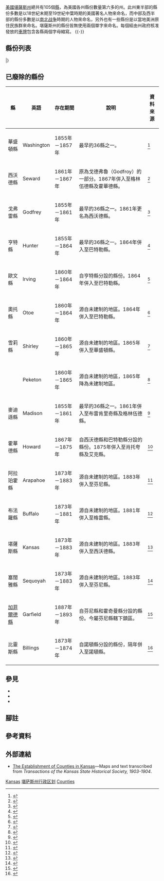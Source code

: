{{noteTA
|G1=USState
}}
{{Infobox subdivision type
| name = 堪薩斯州縣份
| alt_name =  
| map = {{Kansas County Labelled Map}}
| category = 
| territory = [[堪薩斯州|堪薩斯州]]
| start_date =
| current_number = 105
| number_date =
| population_range = 1,298（[[格里利縣_(堪薩斯州)|格里利縣]]）－559,913（[[約翰遜縣_(堪薩斯州)|約翰遜縣]]）
| area_range =  {{Convert|151|sqmi}}（[[懷恩多特縣_(堪薩斯州)|懷恩多特縣]]）－{{Convert|1428|sqmi}}（[[巴特勒縣_(堪薩斯州)|巴特勒縣]]）
| government = [[地方政府|地方政府]]
| subdivision = 城市、城鎮、鎮區、非建制地區、印第安保留地、[[普查规定居民点|普查规定居民点]]
}}

[[美國|美國]][[堪薩斯州|堪薩斯州]]總共有105個[[县_(美国)|縣]]，為美國各州縣份數量第六多的州。此州東半部的縣份多數是以18世紀末期至19世紀中葉時期的美國著名人物來命名，而中部及西半部的縣份多數是以[[南北战争|南北战争]]時期的人物來命名，另外也有一些縣份是以當地美洲原住民族群來命名。堪薩斯州的縣份皆無使用兩個單字來命名。每個經由州政府核准發放的[[車輛號牌|車牌]]包含各縣兩個字母縮寫。
{{-}}
==縣份列表==
{{Countytabletop
| region_width      = 85px
| fips_ref          = <ref name="FIPS">{{cite web |url=http://www.epa.gov/enviro/html/codes/ks.html |title=EPA County FIPS Code Listing |work=EPA.gov |accessdate=2008-04-30 |deadurl=yes |archiveurl=https://web.archive.org/web/20110514003708/http://www.epa.gov/enviro/html/codes/ks.html |archivedate=2011-05-14 }}</ref>
| region_seat_width = 100px
| region_seat_title = 縣城
| region_seat_ref   = <ref name="NACO">{{cite web|url=http://www.naco.org/Template.cfm?Section=Find_a_County&Template=/cffiles/counties/state.cfm&state.cfm&statecode=KS|title=NACo - Find a county|author=National Association of Counties|accessdate=2008-04-30|deadurl=yes|archiveurl=https://web.archive.org/web/20071025113420/http://www.naco.org/Template.cfm?Section=Find_a_County&Template=%2Fcffiles%2Fcounties%2Fstate.cfm&state.cfm&statecode=KS|archivedate=2007-10-25}}</ref>
| data2_width       = 
| data2_title       = 建立
| data2_ref         = <ref name="NACO"/>
| data3_width       = 150px
| data3_title       = 起源
| data3_ref         =
| data4_width       =235px
| data4_unsortable  = yes
| data4_title       = 辭源
| data4_ref         = <ref name="KSHS">{{cite web |url=http://www.kshs.org/genealogists/places/counties.htm |title=Kansas Counties |last1=Kansas State Historical Society |date=2009-12-17 |work=Kansas County Factsheets |publisher=Kansas State Historical Society |accessdate=21 March 2010 |postscript=. Individual county pages are sources used. |archive-date=2010-06-13 |archive-url=https://web.archive.org/web/20100613075634/http://kshs.org/genealogists/places/counties.htm |dead-url=no }}</ref>
| data5_width       =
| data5_title       = 縣份代碼
| data5_ref         =
| population_ref    = <ref>{{Cite web |url=http://www.census.gov/popest/data/counties/totals/2012/CO-EST2012-alldata.html |title=U.S. County 2012 Estimated Census; census.gov |access-date=2016-05-06 |archive-url=https://web.archive.org/web/20160205210150/http://www.census.gov/popest/data/counties/totals/2012/CO-EST2012-alldata.html |archive-date=2016-02-05 |dead-url=yes }}</ref>
| area_ref          = <ref name="NACO"/>
}}
{{Countyrow |N=20| Num=001 |Name= 艾倫縣 |Seat= 愛奧拉 |Data2= 1855 |Data3=最早的36縣之一 |Data4=以來自[[俄亥俄州|俄亥俄州]]、支持西進運動的[[美国参议院|美國參議員]]{{le|威廉·艾倫|William Allen (governor)}}命名 |Data5= AL |Population= 13319 |Area= 503 |Size=150px|Map=Map of Kansas highlighting Allen County.svg }}
{{Countyrow |N=20| Num=003 |Name= 安德森縣 |Seat= 加尼特 |Data2= 1855 |Data3=最早的36縣之一 |Data4=以堪薩斯領地立法者、「[[堪萨斯内战|堪萨斯内战]]」時期的{{le|邊境流氓|Border Ruffian}}約瑟夫·C·安德森（Joseph C. Anderson）命名 |Data5= AN |Population= 7917 |Area= 583 |Size=150px |Map=Map of Kansas highlighting Anderson County.svg}}
{{Countyrow |N=20| Num=005 |Name= 艾奇遜縣 |Seat= 艾奇遜 |Data2= 1855 |Data3=最早的36縣之一 |Data4=以來自[[密蘇里州|密蘇里州]]的美國參議員、「堪萨斯内战」時期的邊境流氓[[戴维·赖斯·艾奇逊|戴维·赖斯·艾奇逊]]命名 |Data5= AT |Population= 16813 |Area= 432 |Size=150px |Map=Map of Kansas highlighting Atchison County.svg}}
{{Countyrow |N=20| Num=007 |Name= 巴伯縣 |Seat= 梅迪辛洛奇 |Data2= 1867 |Data3=源自未建制的地區 |Data4=以在{{le|瓦卡魯薩戰爭|Wakarusa War}}中被殺害的{{le|自由州居民 (堪薩斯州)|Free-Stater (Kansas)|自由州傑出居民}}托馬斯·W·巴伯（Thomas W. Barber）命名 |Data5= BA |Population= 4861 |Area= 1134 |Size=150px |Map=Map of Kansas highlighting Barber County.svg}}
{{Countyrow |N=20| Num=009 |Name= 巴頓縣 |Seat= 大本德 |Data2= 1867 |Data3=源自未建制的地區 |Data4=以[[美國紅十字會|美國紅十字會]]創辦人{{le|克拉拉·巴頓|Clara Barton}}命名 |Data5= BT |Population= 27557 |Area= 894 |Size=150px |Map=Map of Kansas highlighting Barton County.svg}}
{{Countyrow |N=20| Num=011 |Name= 波旁縣 |Seat= 斯科特堡 |Data2= 1855 |Data3=最早的36縣之一 |Data4=肯塔基州[[波旁縣_(肯塔基州)|波旁縣]] |Data5= BB |Population= 14897 |Area= 637 |Size=150px |Map=Map of Kansas highlighting Bourbon County.svg}}
{{Countyrow |N=20| Num=013 |Name= 布朗縣 |Seat= 海厄瓦薩 |Data2= 1855 |Data3=最早的36縣之一（前稱布朗縣{{efn|英語前稱Browne，而Brown和Browne皆譯「布朗」。}}） |Data4=以來自[[密西西比州|密西西比州]]、提倡建立堪薩斯州的美國參議員{{le|阿爾伯特·布朗·加勒廷|Albert Gallatin Brown}}命名 |Data5= BR |Population= 9881 |Area= 571 |Size=150px |Map=Map of Kansas highlighting Brown County.svg}}
{{Countyrow |N=20| Num=015 |Name= 巴特勒縣 |Seat= 埃爾多拉多 |Data2= 1855 |Data3=最早的36縣之一 |Data4=以來自[[南卡羅來納州|南卡羅來納州]]、提倡建立堪薩斯州的美國參議員{{le|安德魯·皮肯斯·巴特勒|Andrew Pickens Butler}}命名 |Data5= BU |Population= 65827 |Area= 1428 |Size=150px |Map=Map of Kansas highlighting Butler County.svg}}
{{Countyrow |N=20| Num=017 |Name= 蔡斯縣 |Seat= 卡頓伍德福爾斯 |Data2= 1859 |Data3=自巴特勒縣、懷斯縣分設 |Data4=以來自俄亥俄州、提倡建立堪薩斯州的美國參議員[[薩蒙·波特蘭·蔡斯|薩蒙·波特蘭·蔡斯]]命名 |Data5= CS |Population= 2757 |Area= 776 |Size=150px |Map=Map of Kansas highlighting Chase County.svg}}
{{Countyrow |N=20| Num=019 |Name= 學托擴縣 |Seat= 色當 |Data2= 1875 |Data3=自霍華德縣分設 |Data4=紐約州[[學托擴縣_(紐約州)|學托擴縣]] |Data5= CQ |Population= 3571 |Area= 642 |Size=150px |Map=Map of Kansas highlighting Chautauqua County.svg}}
{{Countyrow |N=20| Num=021 |Name= 切羅基縣 |Seat= 哥倫布 |Data2= 1855 |Data3=最早的36縣之一（前稱麥吉縣） |Data4=[[切羅基人|切羅基族]]，該族群的領地位在此縣附近 |Data5= CK |Population= 21226 |Area= 587 |Size=150px |Map=Map of Kansas highlighting Cherokee County.svg}}
{{Countyrow |N=20| Num=023 |Name= 夏延縣 |Seat= 聖弗朗西斯 |Data2= 1873 |Data3=源自未建制的地區 |Data4=以居住於此地區的原住民族[[夏安族|夏延族]]命名 |Data5= CN |Population= 2678 |Area= 1020 |Size=150px |Map=Map of Kansas highlighting Cheyenne County.svg}}
{{Countyrow |N=20| Num=025 |Name= 克拉克縣 |Seat= 亞士蘭 |Data2= 1885 |Data3=自福德縣分設 |Data4=以在[[南北戰爭|南北戰爭]]時期的{{le|堪薩斯州第六志願騎兵團|6th Regiment Kansas Volunteer Cavalry}}團長查爾斯·F·克拉克（Charles F. Clarke）命名<ref name="Kansas Place-Names 1972, p. 400">Kansas Place-Names,John Rydjord, University of Oklahoma Press, 1972, p. 400 ISBN 0-8061-0994-7</ref> |Data5= CA |Population= 2181 |Area= 975 |Size=150px |Map=Map of Kansas highlighting Clark County.svg}}
{{Countyrow |N=20| Num=027 |Name= 克莱县 |Seat= 克萊森特 |Data2= 1857 |Data3=源自未建制的地區 |Data4=以來自[[肯塔基州|肯塔基州]]且具有影響力的美國參議員[[亨利·克萊|亨利·克萊]]命名 |Data5= CY |Population= 8531 |Area= 644 |Size=150px |Map=Map of Kansas highlighting Clay County.svg}}
{{Countyrow |N=20| Num=029 |Name= 克勞德縣 |Seat= 康科迪亞 |Data2= 1866 |Data3=自華盛頓縣（前稱雪莉縣）分設 |Data4=以美國內戰時期的軍官{{le|威廉·F·克勞德|William F. Cloud}}命名 |Data5= CD |Population= 9397 |Area= 716 |Size=150px |Map=Map of Kansas highlighting Cloud County.svg}}
{{Countyrow |N=20| Num=031 |Name= 科菲縣 |Seat= 伯靈頓 |Data2= 1855 |Data3=最早的36縣之一 |Data4=以堪薩斯內戰時期的立法者及自由州居民A·M·科菲（A.M. Coffey）命名 |Data5= CF |Population= 8502 |Area= 630 |Size=150px |Map=Map of Kansas highlighting Coffey County.svg}}
{{Countyrow |N=20| Num=033 |Name= 科曼奇縣 |Seat= 科爾德沃特 |Data2= 1867 |Data3=源自未建制的地區 |Data4=以居住於此地區的原住民族[[科曼奇族|科曼奇族]]命名 |Data5= CM |Population= 1913 |Area= 788 |Size=150px |Map=Map of Kansas highlighting Comanche County.svg}}
{{Countyrow |N=20| Num=035 |Name= 考利縣 |Seat= 溫菲爾德 |Data2= 1867 |Data3=自巴特勒縣分設 |Data4=以聯邦中將、內戰時期傑出英雄馬修·R·考利（Matthew R. Cowley）命名 |Data5= CL |Population= 36288 |Area= 1126 |Size=150px |Map=Map of Kansas highlighting Cowley County.svg}}
{{Countyrow |N=20| Num=037 |Name= 克勞福德縣 |Seat= 吉拉德 |Data2= 1867 |Data3=自波旁縣、切羅基縣分設 |Data4=以堪薩斯州第三任州長{{le|塞繆爾·J·克勞福德|Samuel J. Crawford}}命名 |Data5= CR |Population= 39361 |Area= 593 |Size=150px |Map=Map of Kansas highlighting Crawford County.svg}}
{{Countyrow |N=20| Num=039 |Name= 第開特縣 |Seat= 奧伯林 |Data2= 1873 |Data3=源自未建制的地區 |Data4=以海軍準將、[[1812年戰爭|1812年戰爭]]英雄{{le|史提芬·第開特|Stephen Decatur}}命名 |Data5= DC |Population= 2871 |Area= 894 |Size=150px |Map=Map of Kansas highlighting Decatur County.svg}}
{{Countyrow |N=20| Num=041 |Name= 迪金森县 |Seat= 阿比林 |Data2= 1857 |Data3=源自未建制的地區 |Data4=以來自[[紐約州|紐約州]]、提倡建立堪薩斯州的美國參議員{{le|丹尼爾·史蒂文斯·迪金森|Daniel Stevens Dickinson}}命名 |Data5= DK |Population= 19762 |Area= 848 |Size=150px |Map=Map of Kansas highlighting Dickinson County.svg}}
{{Countyrow |N=20| Num=043 |Name= 多尼芬縣 |Seat= 特洛伊 |Data2= 1855 |Data3=最早的36縣之一 |Data4=以[[美墨戰爭|美墨戰爭]]英雄、在「堪薩斯內戰」中支持奴隸制者{{le|亞歷山大·威廉·多尼芬|Alexander William Doniphan}}命名 |Data5= DP |Population= 7864 |Area= 392 |Size=150px |Map=Map of Kansas highlighting Doniphan County.svg}}
{{Countyrow |N=20| Num=045 |Name= 道格拉斯縣 |Seat= 勞倫斯 |Data2= 1855 |Data3=最早的36縣之一 |Data4=以來自[[伊利諾州|伊利諾州]]、於堪薩斯州奴隸制爭辯中提倡人民主權的美國參議員[[史蒂芬·A·道格拉斯|史蒂芬·A·道格拉斯]]命名 |Data5= DG |Population= 112864 |Area= 457 |Size=150px |Map=Map of Kansas highlighting Douglas County.svg}}
{{Countyrow |N=20| Num=047 |Name= 愛德華茲縣 |Seat= 金斯利 |Data2= 1874 |Data3=自凱厄瓦縣分設 |Data4=以設立此縣的[[堪萨斯州参议院|堪萨斯州参议員]]約翰·H·愛德華茲（John H. Edwards）命名 |Data5= ED |Population= 2979 |Area= 622 |Size=150px |Map=Map of Kansas highlighting Edwards County.svg}}
{{Countyrow |N=20| Num=049 |Name= 艾克縣 |Seat= 霍華德 |Data2= 1875 |Data3=自霍華德縣分設 |Data4={{le|埃爾克河 (堪薩斯州)|Elk River (Kansas)|艾克河}}，艾克溪的源頭位在此縣 |Data5= EK |Population= 2720 |Area= 648 |Size=150px |Map=Map of Kansas highlighting Elk County.svg}}
{{Countyrow |N=20| Num=051 |Name= 埃利斯縣 |Seat= 海斯 |Data2= 1867 |Data3=源自未建制的地區 |Data4=以聯邦中尉、內戰時期傑出英雄喬治·埃利斯（George Ellis）命名 |Data5= EL |Population= 29053 |Area= 900 |Size=150px |Map=Map of Kansas highlighting Ellis County.svg}}
{{Countyrow |N=20| Num=053 |Name= 埃爾斯沃思縣 |Seat= 埃爾斯沃思 |Data2= 1867 |Data3=源自未建制的地區 |Data4={{le|埃爾斯沃思堡|Fort Ellsworth}}，內戰時期的前哨站，位在此地區內 |Data5= EW |Population= 6494 |Area= 716 |Size=150px |Map=Map of Kansas highlighting Ellsworth County.svg}}
{{Countyrow |N=20| Num=055 |Name= 芬尼縣 |Seat= 加登城 |Data2= 1883 |Data3=自阿拉珀霍縣、格蘭特縣、卡尼縣、塞闊雅縣分設 |Data4=以堪薩斯州第10任副州長大衛·W·芬尼（David W. Finney）命名 |Data5= FI |Population= 37200 |Area= 1300 |Size=150px |Map=Map of Kansas highlighting Finney County.svg}}
{{Countyrow |N=20| Num=057 |Name= 福特縣 |Seat= 道奇城 |Data2= 1867 |Data3=源自未建制的地區 |Data4=以美國內戰時期的軍官{{le|詹姆斯·H·福特|James H. Ford}}命名 |Data5= FO |Population= 34752 |Area= 1099 |Size=150px |Map=Map of Kansas highlighting Ford County.svg}}
{{Countyrow |N=20| Num=059 |Name= 富蘭克林縣 |Seat= 渥太華 |Data2= 1855 |Data3=最早的36縣之一 |Data4=以演說家、作家、學者以及美國建國之父[[本傑明·富蘭克林|本傑明·富蘭克林]]命名 |Data5= FR |Population= 25906 |Area= 574 |Size=150px |Map=Map of Kansas highlighting Franklin County.svg}}
{{Countyrow |N=20| Num=061 |Name= 吉里縣 |Seat= 章克申城 |Data2= 1855 |Data3=最早的36縣之一（前稱戴維斯縣） |Data4=以在內戰時期主要攻打堪薩斯州和密蘇里州，後來成為堪薩斯州領地州長的聯邦軍官{{le|約翰·懷特·吉里|John White Geary}}命名 |Data5= GE |Population= 38013 |Area= 384 |Size=150px |Map=Map of Kansas highlighting Geary County.svg}}
{{Countyrow |N=20| Num=063 |Name= 戈夫縣 |Seat= 戈夫城 |Data2= 1868 |Data3=源自未建制的地區 |Data4=以內戰時期的{{le|堪薩斯州第十一志願騎兵團|11th Regiment Kansas Volunteer Cavalry}}團長格林威爾·L·戈夫（Grenville L. Gove）命名<ref>Kansas Place-Names,John Rydjord, University of Oklahoma Press, 1972, p. 403 ISBN 0-8061-0994-7</ref> |Data5= GO |Population= 2729 |Area= 1072 |Size=150px |Map=Map of Kansas highlighting Gove County.svg}}
{{Countyrow |N=20| Num=065 |Name= 葛蘭姆縣 |Seat= 希爾城 |Data2= 1867 |Data3=源自未建制的地區 |Data4=以聯邦上尉、南北戰爭英雄約翰·L·葛蘭姆（John L. Graham）命名 |Data5= GH |Population= 2578 |Area= 898 |Size=150px |Map=Map of Kansas highlighting Graham County.svg}}
{{Countyrow |N=20| Num=067 |Name= 格蘭特縣 |Seat= 尤利西斯 |Data2= 1888 |Data3=自芬尼縣、漢密爾頓縣分設 |Data4=以內戰時期的聯邦部隊總司令、[[美国总统|美國第18任總統]][[尤利西斯·辛普森·格兰特|尤利西斯·辛普森·格兰特]]命名 |Data5= GT |Population= 7923 |Area= 575 |Size=150px |Map=Map of Kansas highlighting Grant County.svg}}
{{Countyrow |N=20| Num=069 |Name= 格雷縣 |Seat= 錫馬龍 |Data2= 1887 |Data3=自芬尼縣、福特縣分設 |Data4=以堪薩斯州農業部長{{le|阿爾弗雷德·格雷|Alfred Gray (Kansas politician)}}命名 |Data5= GY |Population= 6030 |Area= 869 |Size=150px |Map=Map of Kansas highlighting Gray County.svg}}
{{Countyrow |N=20| Num=071 |Name= 格里利縣 |Seat= 特里比恩 |Data2= 1873 |Data3=源自未建制的地區 |Data4=以《[[紐約論壇報|紐約論壇報]]》創辦人以及支持廢奴者[[霍勒斯·格里利|霍勒斯·格里利]]命名 |Data5= GL |Population= 1298 |Area= 778 |Size=150px |Map=Map of Kansas highlighting Greeley County.svg}}
{{Countyrow |N=20| Num=073 |Name= 格林伍德縣 |Seat= 尤里卡 |Data2= 1855 |Data3=最早的36縣之一 |Data4=以來自[[阿肯色州|阿肯色州]]、提倡建立堪薩斯州的美國參議員{{le|阿爾弗雷德·B·格林伍德|Alfred B. Greenwood}}命名 |Data5= GW |Population= 6454 |Area= 1140 |Size=150px |Map=Map of Kansas highlighting Greenwood County.svg}}
{{Countyrow |N=20| Num=075 |Name= 漢密爾頓縣 |Seat= 錫拉丘茲 |Data2= 1873 |Data3=源自未建制的地區 |Data4=以[[美国财政部长|美國第1任財政部長]]以及建國之父[[亚历山大·汉密尔顿|亚历山大·汉密尔顿]]命名 |Data5= HM |Population= 2639 |Area= 996 |Size=150px |Map=Map of Kansas highlighting Hamilton County.svg}}
{{Countyrow |N=20| Num=077 |Name= 哈珀縣 |Seat= 安東尼 |Data2= 1867 |Data3=源自未建制的地區 |Data4=以聯邦軍士、南北戰爭英雄馬里昂·哈珀（Marion Harper）命名 |Data5= HP |Population= 5911 |Area= 802 |Size=150px |Map=Map of Kansas highlighting Harper County.svg}}
{{Countyrow |N=20| Num=079 |Name= 哈維縣 |Seat= 牛頓 |Data2= 1872 |Data3=自麥克弗森縣、塞奇威克縣、里諾縣 |Data4=以堪薩斯州第5任州長{{le|詹姆斯·M·哈維|James M. Harvey (politician)}}命名 |Data5= HV |Population= 34852 |Area= 539 |Size=150px |Map=Map of Kansas highlighting Harvey County.svg}}
{{Countyrow |N=20| Num=081 |Name= 哈斯克爾縣 |Seat= 薩布萊特 |Data2= 1887 |Data3=自芬尼縣、福特縣分設 |Data4=以來自堪薩斯州的美國眾議員{{le|達德利·蔡斯·哈斯克爾|Dudley Chase Haskell}}命名 |Data5= HS |Population= 4256 |Area= 577 |Size=150px |Map=Map of Kansas highlighting Haskell County.svg}}
{{Countyrow |N=20| Num=083 |Name= 霍治曼縣 |Seat= 傑特莫爾 |Data2= 1867 |Data3=源自未建制的地區（前稱哈格曼） |Data4=以聯邦上尉、南北戰爭英雄阿莫斯·霍治曼（Amos Hodgman）命名 |Data5= HG |Population= 1963 |Area= 860 |Size=150px |Map=Map of Kansas highlighting Hodgeman County.svg}}
{{Countyrow |N=20| Num=085 |Name= 杰克逊县 |Seat= 霍爾頓 |Data2= 1855 |Data3=最早的36縣之一（前稱科曼奇縣） |Data4=以美國第7任總統[[安德鲁·杰克逊|安德鲁·杰克逊]]命名 |Data5= JA |Population= 13449 |Area= 657 |Size=150px |Map=Map of Kansas highlighting Jackson County.svg}}
{{Countyrow |N=20| Num=087 |Name= 傑佛遜縣 |Seat= 奧斯卡盧薩 |Data2= 1855 |Data3=最早的36縣之一 |Data4=以美國第3任總統以及建國之父[[托马斯·杰斐逊|托马斯·杰斐逊]]命名 |Data5= JF |Population= 18945 |Area= 536 |Size=150px |Map=Map of Kansas highlighting Jefferson County.svg}}
{{Countyrow |N=20| Num=089 |Name= 朱厄爾縣 |Seat= 曼凱托 |Data2= 1867 |Data3=源自未建制的地區 |Data4=以聯邦上校、南北戰爭英雄路易斯·R·朱厄爾（Lewis R. Jewell）命名 |Data5= JW |Population= 3046 |Area= 909 |Size=150px |Map=Map of Kansas highlighting Allen County.svg}}
{{Countyrow |N=20| Num=091 |Name= 約翰遜縣 |Seat= 奧拉西 |Data2= 1855 |Data3=最早的36縣之一 |Data4=以堪薩斯州首批定居者之一的衛理公會[[传教士|传教士]]{{le|托馬斯·約翰遜|Thomas Johnson (Kansas)}}命名 |Data5= JO |Population= 559913 |Area= 477 |Size=150px |Map=Map of Kansas highlighting Johnson County.svg}}
{{Countyrow |N=20| Num=093 |Name= 卡尼縣 |Seat= 萊金 |Data2= 1887 |Data3=自芬尼縣、漢密爾頓縣分設 |Data4=以美墨戰爭及內戰時期的美國將軍{{le|菲利普·卡尼|Philip Kearny}}命名 |Data5= KE |Population= 3968 |Area= 870 |Size=150px |Map=Map of Kansas highlighting Kearny County.svg}}
{{Countyrow |N=20| Num=095 |Name= 金曼縣 |Seat= 金曼 |Data2= 1872 |Data3=自哈珀縣、里諾縣分設 |Data4=以{{le|堪薩斯州最高法院|Kansas Supreme Court}}首席大法官塞繆爾·A·金曼（Samuel A. Kingman）命名 |Data5= KM |Population= 7863 |Area= 864 |Size=150px |Map=Map of Kansas highlighting Kingman County.svg}}
{{Countyrow |N=20| Num=097 |Name= 凱厄瓦縣 |Seat= 格林斯堡 |Data2= 1886 |Data3=自科曼奇縣、愛德華茲縣分設 |Data4=以居住於此地區的原住民族[[基奧瓦人|基奧瓦族]]命名 |Data5= KW |Population= 2496 |Area= 722 |Size=150px |Map=Map of Kansas highlighting Kiowa County.svg}}
{{Countyrow |N=20| Num=099 |Name= 拉貝特縣 |Seat= 奧斯韋戈 |Data2= 1867 |Data3=自尼歐肖縣分設 |Data4=以與當地人構成和平關係的法國毛皮獵人皮埃爾·拉貝特（Pierre La Bette）命名 |Data5= LB |Population= 21284 |Area= 649 |Size=150px |Map=Map of Kansas highlighting Labette County.svg}}
{{Countyrow |N=20| Num=101 |Name= 雷恩縣 |Seat= 戴頓 |Data2= 1873 |Data3=源自未建制的地區 |Data4=以來自堪薩斯州的美國參議員、「堪萨斯内战」時期的自由州居民{{le|詹姆斯·H·雷恩|James H. Lane (politician)}}命名 |Data5= LE |Population= 1704 |Area= 717 |Size=150px |Map=Map of Kansas highlighting Lane County.svg}}
{{Countyrow |N=20| Num=103 |Name= 萊文沃思縣 |Seat= 萊文沃思 |Data2= 1855 |Data3=最早的36縣之一 |Data4=以在[[北美印第安战争|北美印第安战争]]時期於此地區中建立一座堡壘的將軍{{le|亨利·萊文沃思|Henry Leavenworth}}命名 |Data5= LV |Population= 77739 |Area= 463 |Size=150px |Map=Map of Kansas highlighting Leavenworth County.svg}}
{{Countyrow |N=20| Num=105 |Name= 林肯縣 |Seat= 林肯森特 |Data2= 1867 |Data3=源自未建制的地區 |Data4=以美國第16任總統[[亚伯拉罕·林肯|亚伯拉罕·林肯]]命名 |Data5= LC |Population= 3174 |Area= 719 |Size=150px |Map=Map of Kansas highlighting Lincoln County.svg}}
{{Countyrow |N=20| Num=107 |Name= 林縣 |Seat= 芒德城 |Data2= 1855 |Data3=最早的36縣之一 |Data4=以來自肯塔基州的美國參議員{{le|路易斯·費爾茲·林|Lewis Fields Linn}}命名 |Data5= LN |Population= 9441 |Area= 599 |Size=150px |Map=Map of Kansas highlighting Linn County.svg}}
{{Countyrow |N=20| Num=109 |Name= 洛根縣 |Seat= 奧克利 |Data2= 1888 |Data3=自華萊士縣（前稱聖約翰縣）分設 |Data4=以內戰時期著名聯邦大將、來自伊利諾伊州的美國參議員{{le|約翰·亞歷山大·洛根|John A. Logan}}命名 |Data5= LG |Population= 2784 |Area= 1073 |Size=150px |Map=Map of Kansas highlighting Logan County.svg}}
{{Countyrow |N=20| Num=111 |Name= 萊昂縣 |Seat= 恩波里亞 |Data2= 1855 |Data3=最早的36縣之一（前稱布雷肯里奇縣） |Data4=以在內戰中首位被殺害的聯邦大將{{le|納撒尼爾·萊昂|Nathaniel Lyon}}命名 |Data5= LY |Population= 33748 |Area= 851 |Size=150px |Map=Map of Kansas highlighting Lyon County.svg}}
{{Countyrow |N=20| Num=115 |Name= 馬里昂縣 |Seat= 馬里昂 |Data2= 1860 |Data3=源自未建制的地區 |Data4=以[[美國獨立戰爭|美國獨立戰爭]]英雄{{le|弗朗西斯·馬里昂|Francis Marion}}命名 |Data5= MN |Population= 12347 |Area= 943 |Size=150px |Map=Map of Kansas highlighting Marion County.svg}}
{{Countyrow |N=20| Num=117 |Name= 馬歇爾縣 |Seat= 馬里斯維爾 |Data2= 1855 |Data3=最早的36縣之一 |Data4=以州議員弗蘭克·J·馬歇爾（Frank J. Marshall）命名 |Data5= MS |Population= 10022 |Area= 903 |Size=150px |Map=Map of Kansas highlighting Marshall County.svg}}
{{Countyrow |N=20| Num=113 |Name= 麥克弗森縣 |Seat= 麥克弗森 |Data2= 1867 |Data3=源自未建制的地區 |Data4=以著名聯邦大將{{le|詹姆斯·麥克弗森·伯茲艾|James Birdseye McPherson}}命名 |Data5= MP |Population= 29356 |Area= 900 |Size=150px |Map=Map of Kansas highlighting McPherson County.svg}}
{{Countyrow |N=20| Num=119 |Name= 米德縣 |Seat= 米德 |Data2= 1885 |Data3=自芬尼縣、福特縣、西沃德縣分設 |Data4=以內戰時期的聯邦大將[[乔治·米德|乔治·米德]]命名，其著名的戰役為在[[蓋茨堡之役|蓋茨堡之役]]中擊敗邦聯軍 |Data5= ME |Population= 4396 |Area= 978 |Size=150px |Map=Map of Kansas highlighting Meade County.svg}}
{{Countyrow |N=20| Num=121 |Name= 邁阿密縣 |Seat= 佩奧拉 |Data2= 1855 |Data3=最早的36縣之一（前稱萊金斯縣） |Data4=以居住於此地區的原住民族[[邁阿密族|邁阿密族]]命名 |Data5= MI |Population= 32612 |Area= 577 |Size=150px |Map=Map of Kansas highlighting Miami County.svg}}
{{Countyrow |N=20| Num=123 |Name= 米切爾縣 |Seat= 伯洛伊特 |Data2= 1867 |Data3=源自未建制的地區 |Data4=以聯邦大將、內戰時期英雄威廉·D·米切爾（William D. Mitchell）命名 |Data5= MC |Population= 6355 |Area= 700 |Size=150px |Map=Map of Kansas highlighting Mitchell County.svg}}
{{Countyrow |N=20| Num=125 |Name= 蒙哥馬利縣 |Seat= 獨立城 |Data2= 1867 |Data3=自威爾遜縣分設 |Data4=以革命戰爭英雄[[理查德·蒙哥马利|理查德·蒙哥马利]]命名 |Data5= MG |Population= 34459 |Area= 645 |Size=150px |Map=Map of Kansas highlighting Montgomery County.svg}}
{{Countyrow |N=20| Num=127 |Name= 摩里斯縣 |Seat= 康瑟爾格羅夫 |Data2= 1855 |Data3=最早的36縣之一（前稱懷斯縣） |Data4=以來自俄亥俄州的美國參議員以及支持廢奴者{{le|托馬斯·摩里斯|Thomas Morris (Ohio politician)}}命名 |Data5= MR |Population= 5854 |Area= 697 |Size=150px |Map=Map of Kansas highlighting Morris County.svg}}
{{Countyrow |N=20| Num=129 |Name= 莫頓縣 |Seat= 埃爾克哈特 |Data2= 1886 |Data3=自西沃德縣分設 |Data4=以[[印第安納州州長|印第安納州州長]]以及支持廢奴者[[奥利弗·哈泽德·佩里·莫顿|奥利弗·哈泽德·佩里·莫顿]]命名 |Data5= MT |Population= 3169 |Area= 730 |Size=150px |Map=Map of Kansas highlighting Morton County.svg}}
{{Countyrow |N=20| Num=131 |Name= 尼馬哈縣 |Seat= 塞尼卡 |Data2= 1855 |Data3=最早的36縣之一（前稱多恩縣） |Data4=以流經此縣的河{{le|尼馬哈流域|Nemaha River basin|尼馬哈河}}命名 |Data5= NM |Population= 10132 |Area= 719 |Size=150px |Map=Map of Kansas highlighting Nemaha County.svg}}
{{Countyrow |N=20| Num=133 |Name= 尼歐肖縣 |Seat= 伊利 |Data2= 1855 |Data3=最早的36縣之一（前稱多恩縣） |Data4=以流經此縣的河[[尼歐肖河|尼歐肖河]]命名 |Data5= NO |Population= 16406 |Area= 572 |Size=150px |Map=Map of Kansas highlighting Neosho County.svg}}
{{Countyrow |N=20| Num=135 |Name= 內斯縣 |Seat= 內斯城 |Data2= 1867 |Data3=源自未建制的地區 |Data4=以內戰時期的{{le|堪薩斯州第七志願騎兵團|7th Regiment Kansas Volunteer Cavalry}}下士諾亞·V·內斯（Noah V. Ness）命名<ref>Kansas Place-Names,John Rydjord, University of Oklahoma Press, 1972, p. 407 ISBN 0-8061-0994-7</ref> |Data5= NS |Population= 3068 |Area= 1075 |Size=150px |Map=Map of Kansas highlighting Ness County.svg}}
{{Countyrow |N=20| Num=137 |Name= 諾頓縣 |Seat= 諾頓 |Data2= 1867 |Data3=源自未建制的地區（前稱比靈斯，1873年－1879年） |Data4=以聯邦上尉、南北戰爭英雄奧爾洛夫·諾頓（Orloff Norton）命名 |Data5= NT |Population= 5612 |Area= 878 |Size=150px |Map=Map of Kansas highlighting Norton County.svg}}
{{Countyrow |N=20| Num=139 |Name= 歐塞奇縣 |Seat= 林登 |Data2= 1855 |Data3=最早的36縣之一（前稱韋勒縣） |Data4=以流經此縣的河[[歐塞奇河|歐塞奇河]]命名 |Data5= OS |Population= 16142 |Area= 704 |Size=150px |Map=Map of Kansas highlighting Osage County.svg}}
{{Countyrow |N=20| Num=141 |Name= 奧斯伯恩縣 |Seat= 奧斯本 |Data2= 1867 |Data3=源自未建制的地區 |Data4=以聯邦士兵、南北戰爭英雄文森特·B·奧斯伯恩（Vincent B. Osborne）命名 |Data5= OB |Population= 3806 |Area= 893 |Size=150px |Map=Map of Kansas highlighting Osborne County.svg}}
{{Countyrow |N=20| Num=143 |Name= 渥太華縣 |Seat= 明尼阿波利斯 |Data2= 1860 |Data3=源自未建制的地區 |Data4=以居住於此地區的原住民族[[渥太華族|渥太華族]]命名 |Data5= OT |Population= 6072 |Area= 721 |Size=150px |Map=Map of Kansas highlighting Ottawa County.svg}}
{{Countyrow |N=20| Num=145 |Name= 波尼縣 |Seat= 拉尼德 |Data2= 1867 |Data3=源自未建制的地區 |Data4=以居住於此地區的原住民族[[波尼族|波尼族]]命名 |Data5= PN |Population= 6928 |Area= 754 |Size=150px |Map=Map of Kansas highlighting Pawnee County.svg}}
{{Countyrow |N=20| Num=147 |Name= 菲利普斯縣 |Seat= 菲利普斯堡 |Data2= 1867 |Data3=源自未建制的地區 |Data4=以設立此縣的州議員{{le|威廉·A·菲利普斯|William A. Phillips|威廉·菲利普斯}}命名，他後來成為美國眾議員 |Data5= PL |Population= 5519 |Area= 886 |Size=150px |Map=Map of Kansas highlighting Phillips County.svg}}
{{Countyrow |N=20| Num=149 |Name= 波特瓦特米縣 |Seat= 威斯特摩蘭 |Data2= 1857 |Data3=自卡爾洪縣、賴利縣分設 |Data4=以居住於此地區的原住民族{{le|威斯特摩蘭族}}命名 |Data5= PT |Population= 22302 |Area= 844 |Size=150px |Map=Map of Kansas highlighting Pottawatomie County.svg}}
{{Countyrow |N=20| Num=151 |Name= 普拉特縣 |Seat= 普拉特 |Data2= 1867 |Data3=源自未建制的地區 |Data4=以聯邦中將、南北戰爭英雄迦勒·普拉特（Caleb Pratt）命名 |Data5= PR |Population= 9728 |Area= 735 |Size=150px |Map=Map of Kansas highlighting Pratt County.svg}}
{{Countyrow |N=20| Num=153 |Name= 羅林斯縣 |Seat= 阿特伍德 |Data2= 1873 |Data3=源自未建制的地區 |Data4=以內戰時期傑出的聯邦大將{{le|約翰·羅林斯·亞倫|John Aaron Rawlins}}命名 |Data5= RA |Population= 2560 |Area= 1070 |Size=150px |Map=Map of Kansas highlighting Rawlins County.svg}}
{{Countyrow |N=20| Num=155 |Name= 里諾縣 |Seat= 哈欽森 |Data2= 1867 |Data3=源自未建制的地區 |Data4=以內戰時期傑出的聯邦大將{{le|傑西·L·里諾|Jesse L. Reno}}命名 |Data5= RN |Population= 64438 |Area= 1254 |Size=150px |Map=Map of Kansas highlighting Reno County.svg}}
{{Countyrow |N=20| Num=157 |Name= 里帕布利克縣 |Seat= 貝爾維爾 |Data2= 1868 |Data3=自華盛頓縣分設 |Data4=以流經此縣的河[[里帕布利克河|里帕布利克河]]命名 |Data5= RP |Population= 4858 |Area= 716 |Size=150px |Map=Map of Kansas highlighting Republic County.svg}}
{{Countyrow |N=20| Num=159 |Name= 賴斯縣 |Seat= 萊昂斯 |Data2= 1867 |Data3=源自未建制的地區 |Data4=以內戰時期傑出的聯邦大將{{le|塞繆爾·A·賴斯|Samuel A. Rice}}命名 |Data5= RC |Population= 9985 |Area= 727 |Size=150px |Map=Map of Kansas highlighting Rice County.svg}}
{{Countyrow |N=20| Num=161 |Name= 賴利縣 |Seat= 曼哈頓 |Data2= 1855 |Data3=最早的36縣之一 |Data4=以美墨戰爭英雄{{le|貝內特·C·萊利|Bennett C. Riley}}命名 |Data5= RL |Population= 75508 |Area= 610 |Size=150px |Map=Map of Kansas highlighting Riley County.svg}}
{{Countyrow |N=20| Num=163 |Name= 魯克斯縣 |Seat= 斯托克頓 |Data2= 1867 |Data3=源自未建制的地區 |Data4=以內戰時期的{{le|堪薩斯州第十一志願騎兵團|11th Regiment Kansas Volunteer Cavalry}}列兵約翰·C·魯克斯（John C. Rooks）命名<ref name="Kansas Place-Names 1972, p. 400"/> |Data5= RO |Population= 5223 |Area= 888 |Size=150px |Map=Map of Kansas highlighting Rooks County.svg}}
{{Countyrow |N=20| Num=165 |Name= 拉什縣 |Seat= 拉克羅斯 |Data2= 1867 |Data3=源自未建制的地區 |Data4=以聯邦上尉、南北戰爭英雄亞歷山大·拉什（Alexander Rush）命名 |Data5= RH |Population= 3220 |Area= 718 |Size=150px |Map=Map of Kansas highlighting Rush County.svg}}
{{Countyrow |N=20| Num=167 |Name= 拉塞爾縣 |Seat= 拉塞爾 |Data2= 1867 |Data3=源自未建制的地區 |Data4=以聯邦上尉、南北戰爭英雄阿爾瓦·P·拉塞爾（Alva P. Russell）命名 |Data5= RS |Population= 6946 |Area= 885 |Size=150px |Map=Map of Kansas highlighting Russell County.svg}}
{{Countyrow |N=20| Num=169 |Name= 薩林縣 |Seat= 薩萊納 |Data2= 1860 |Data3=源自未建制的地區 |Data4=以流經此縣的河[[萨林河_(堪萨斯州)|薩林河]]命名 |Data5= SA |Population= 55988 |Area= 720 |Size=150px |Map=Map of Kansas highlighting Saline County.svg}}
{{Countyrow |N=20| Num=171 |Name= 斯科特縣 |Seat= 斯科特城 |Data2= 1873 |Data3=源自未建制的地區 |Data4=以美墨戰爭英雄、總統落選人[[温菲尔德·斯科特|温菲尔德·斯科特]]命名 |Data5= SC |Population= 4937 |Area= 718 |Size=150px |Map=Map of Kansas highlighting Scott County.svg}}
{{Countyrow |N=20| Num=173 |Name= 塞奇威克縣 |Seat= 威奇托 |Data2= 1867 |Data3=自巴特勒縣分設 |Data4=以在內戰中被殺害的聯邦大將{{le|約翰·塞奇威克|John Sedgwick}}命名 |Data5= SG |Population= 503889 |Area= 1000 |Size=150px |Map=Map of Kansas highlighting Sedgwick County.svg}}
{{Countyrow |N=20| Num=175 |Name= 蘇厄德縣 |Seat= 利伯勒爾 |Data2= 1873 |Data3=源自未建制的地區 |Data4=以[[美国国务卿|美国国务卿]][[威廉·H·苏厄德|威廉·H·苏厄德]]命名 |Data5= SW |Population= 23547 |Area= 640 |Size=150px |Map=Map of Kansas highlighting Seward County.svg}}
{{Countyrow |N=20| Num=177 |Name= 肖尼縣 |Seat= 托皮卡 |Data2= 1855 |Data3=最早的36縣之一 |Data4=以居住於此地區的原住民族[[肖尼族|肖尼族]]命名 |Data5= SN |Population= 178991 |Area= 550 |Size=150px |Map=Map of Kansas highlighting Shawnee County.svg}}
{{Countyrow |N=20| Num=179 |Name= 謝里敦縣 |Seat= 霍克西 |Data2= 1873 |Data3=源自未建制的地區 |Data4=以內戰時期傑出的聯邦大將[[菲利普·谢里登|菲利普·谢里登]]命名 |Data5= SD |Population= 2538 |Area= 896 |Size=150px |Map=Map of Kansas highlighting Sheridan County.svg}}
{{Countyrow |N=20| Num=181 |Name= 謝爾曼縣 |Seat= 古德蘭 |Data2= 1873 |Data3=源自未建制的地區 |Data4=以內戰時期傑出的聯邦大將[[威廉·特库姆塞·舍曼|威廉·特库姆塞·舍曼]]命名 |Data5= SH |Population= 6113 |Area= 1056 |Size=150px |Map=Map of Kansas highlighting Sherman County.svg}}
{{Countyrow |N=20| Num=183 |Name= 史密斯縣 |Seat= 史密斯森特 |Data2= 1867 |Data3=源自未建制的地區 |Data4=以聯邦少校、南北戰爭英雄J·史密斯·納爾遜（J. Nelson Smith）命名 |Data5= SM |Population= 3765 |Area= 896 |Size=150px |Map=Map of Kansas highlighting Smith County.svg}}
{{Countyrow |N=20| Num=185 |Name= 斯塔福德縣 |Seat= 聖約翰 |Data2= 1867 |Data3=源自未建制的地區 |Data4=以聯邦上尉、南北戰爭英雄路易斯·斯塔福德（Lewis Stafford）命名 |Data5= SF |Population= 4358 |Area= 792 |Size=150px |Map=Map of Kansas highlighting Stafford County.svg}}
{{Countyrow |N=20| Num=187 |Name= 斯坦頓縣 |Seat= 約翰遜城 |Data2= 1887 |Data3=自漢密爾頓縣分設 |Data4=以內戰時期的[[美国战争部长|美国战争部长]][[埃德温·M·斯坦顿|埃德温·M·斯坦顿]]命名 |Data5= ST |Population= 2175 |Area= 680 |Size=150px |Map=Map of Kansas highlighting Stanton County.svg}}
{{Countyrow |N=20| Num=189 |Name= 史蒂文斯縣 |Seat= 雨果頓 |Data2= 1886 |Data3=自西沃德縣分設 |Data4=以來自[[宾夕法尼亚州|宾夕法尼亚州]]的美國參議院、[[美國重建時期|美國重建時期]]政治領導者[[撒迪厄斯·史蒂文斯|撒迪厄斯·史蒂文斯]]命名 |Data5= SV |Population= 5756 |Area= 728 |Size=150px |Map=Map of Kansas highlighting Stevens County.svg}}
{{Countyrow |N=20| Num=191 |Name= 索姆奈縣 |Seat= 惠靈頓 |Data2= 1867 |Data3=自巴特勒縣分設 |Data4=以來自[[麻薩諸塞州|麻薩諸塞州]]的美國參議院、[[美國重建時期|美國重建時期]]政治領導者[[查爾斯·索姆奈|查爾斯·索姆奈]]命名 |Data5= SU |Population= 23674 |Area= 1182 |Size=150px |Map=Map of Kansas highlighting Sumner County.svg}}
{{Countyrow |N=20| Num=193 |Name= 托馬斯縣 |Seat= 科爾比 |Data2= 1873 |Data3=源自未建制的地區 |Data4=以內戰時期傑出的聯邦大將{{le|喬治·亨利·托馬斯|George Henry Thomas}}命名 |Data5= TH |Population= 7941 |Area= 1075 |Size=150px |Map=Map of Kansas highlighting Thomas County.svg}}
{{Countyrow |N=20| Num=195 |Name= 特里戈縣 |Seat= 沃基尼 |Data2= 1867 |Data3=源自未建制的地區 |Data4=以聯邦上尉、南北戰爭英雄埃德加·P·特里戈（Edgar P. Trego） |Data5= TR |Population= 2986 |Area= 888 |Size=150px |Map=Map of Kansas highlighting Trego County.svg}}
{{Countyrow |N=20| Num=197 |Name= 沃邦西縣 |Seat= 阿爾馬 |Data2= 1855 |Data3=最早的36縣之一（前稱理查森縣） |Data4=以[[伯塔瓦托米族|伯塔瓦托米族]]印第安部落酋長{{le|沃邦西酋長|Chief Wabaunsee}}命名 |Data5= WB |Population= 7039 |Area= 798 |Size=150px |Map=Map of Kansas highlighting Wabaunsee County.svg}}
{{Countyrow |N=20| Num=199 |Name= 華萊士縣 |Seat= 沙倫斯普林斯 |Data2= 1868 |Data3=源自未建制的地區 |Data4=以內戰時期傑出的聯邦大將{{le|W·H·L·華萊士|W.H.L. Wallace}}命名 |Data5= WA |Population= 1517 |Area= 914 |Size=150px |Map=Map of Kansas highlighting Wallace County.svg}}
{{Countyrow |N=20| Num=201 |Name= 華盛頓縣 |Seat= 華盛頓 |Data2= 1857 |Data3=源自未建制的地區 |Data4=以美國首任總統、美國國父[[乔治·华盛顿|乔治·华盛顿]]命名 |Data5= WS |Population= 5758 |Area= 898 |Size=150px |Map=Map of Kansas highlighting Washington County.svg}}
{{Countyrow |N=20| Num=203 |Name= 威奇托縣 |Seat= 利奧泰 |Data2= 1873 |Data3=源自未建制的地區 |Data4=以居住於此地區的原住民族{{le|威奇托族|Wichita (tribe)}}命名 |Data5= WH |Population= 2256 |Area= 719 |Size=150px |Map=Map of Kansas highlighting Wichita County.svg}}
{{Countyrow |N=20| Num=205 |Name= 威爾遜縣 |Seat= 弗里多尼亞 |Data2= 1855 |Data3=最早的36縣之一 |Data4=以聯邦上校、南北戰爭英雄希爾羅·T·威爾遜（Hiero T. Wilson）命名 |Data5= WL |Population= 9105 |Area= 574 |Size=150px |Map=Map of Kansas highlighting Wilson County.svg}}
{{Countyrow |N=20| Num=207 |Name= 伍德森縣 |Seat= 耶茨森特 |Data2= 1855 |Data3=最早的36縣之一 |Data4=以堪薩斯州領地州長{{le|丹尼爾·伍德森|Daniel Woodson}}命名 |Data5= WO |Population= 3278 |Area= 501 |Size=150px |Map=Map of Kansas highlighting Woodson County.svg}}
{{Countyrow |N=20| Num=209 |Name= 懷恩多特縣 |Seat= 堪薩斯城 |Data2= 1859 |Data3=自萊文沃思縣、傑克遜縣分設 |Data4=以居住於此地區的原住民族[[休伦族|懷恩多特族]]命名 |Data5= WY |Population= 159129 |Area= 151 |Size=150px |Map=Map of Kansas highlighting Wyandotte County.svg}}
|}

==已廢除的縣份==
{| class="wikitable sortable" border="1"
|-
!縣!!英語!!存在期間!!class="unsortable" | 說明!!class="unsortable" | 資料來源
|-
| 華盛頓縣 || Washington ||1855年－1857年 || 最早的36縣之一。 || <ref>{{cite web |url=http://www.kshs.org/geog/geog_counties/view/county:WG |title=Washington County, Kansas (old) (defunct) |last1=Kansas State Historical Society |work=Kansas County Factsheets |publisher=Kansas State Historical Society |accessdate=27 November 2010 |archive-date=2020-10-16 |archive-url=https://web.archive.org/web/20201016201711/https://www.kshs.org/geog/geog_counties/view/county:WG |dead-url=no }}</ref>
|-
| 西沃德縣 || Seward ||1861年－1867年 || 原為戈德弗魯（Godfroy）的一部分。1867年併入至格林伍德縣及霍華德縣。 ||<ref>{{cite web |url=http://www.kshs.org/geog/geog_counties/view/county:SE |title=Seward County, Kansas (defunct) |last1=Kansas State Historical Society |work=Kansas County Factsheets |publisher=Kansas State Historical Society |accessdate=27 November 2010 |archive-date=2020-05-06 |archive-url=https://web.archive.org/web/20200506124114/https://www.kshs.org/geog/geog_counties/view/county:SE |dead-url=no }}</ref>
|-
| 戈弗雷縣 || Godfrey ||1855年－1861年 || 最早的36縣之一。1861年更名為西沃德縣。 ||<ref>{{cite web |url=http://www.kshs.org/geog/geog_counties/view/county:GR |title=Godfrey County, Kansas (defunct) |last1=Kansas State Historical Society |work=Kansas County Factsheets |publisher=Kansas State Historical Society |accessdate=3 April 2015 |archive-date=2020-08-11 |archive-url=https://web.archive.org/web/20200811102233/https://www.kshs.org/geog/geog_counties/view/county:GR |dead-url=no }}</ref>
|-
| 亨特縣 || Hunter ||1855年－1864年 || 最早的36縣之一。1864年併入至巴特勒縣。||<ref>{{cite web |url=http://www.kshs.org/geog/geog_counties/view/county:HU |title=Hunter County, Kansas (defunct) |last1=Kansas State Historical Society |work=Kansas County Factsheets |publisher=Kansas State Historical Society |accessdate=27 November 2010 |archive-date=2020-08-14 |archive-url=https://web.archive.org/web/20200814050513/https://www.kshs.org/geog/geog_counties/view/county:HU |dead-url=no }}</ref>
|-
| 歐文縣 || Irving ||1860年－1864年 || 自亨特縣分設的縣份。1864年併入至巴特勒縣。||<ref>{{cite web |url=http://www.kshs.org/geog/geog_counties/view/county:IR |title=Irving County, Kansas (defunct) |last1=Kansas State Historical Society |work=Kansas County Factsheets |publisher=Kansas State Historical Society |accessdate=27 November 2010 |archive-date=2020-05-06 |archive-url=https://web.archive.org/web/20200506143218/https://www.kshs.org/geog/geog_counties/view/county:IR |dead-url=no }}</ref>
|-
| 奧托縣 || Otoe ||1860年－1864年 || 源自未建制的地區。1864年併入至巴特勒縣。||<ref>{{cite web |url=http://www.kshs.org/geog/geog_counties/view/county:OE |title=Otoe County, Kansas (defunct) |last1=Kansas State Historical Society |work=Kansas County Factsheets |publisher=Kansas State Historical Society |accessdate=27 November 2010 |archive-date=2020-05-06 |archive-url=https://web.archive.org/web/20200506085753/https://www.kshs.org/geog/geog_counties/view/county:OE |dead-url=no }}</ref>
|-
| 雪莉縣 || Shirley ||1860年－1865年 || 源自未建制的地區。1865年併入至華盛頓縣。||<ref>{{cite web |url=http://www.kshs.org/geog/geog_counties/view/county:SL |title=Shirley County, Kansas (defunct) |last1=Kansas State Historical Society |work=Kansas County Factsheets |publisher=Kansas State Historical Society |accessdate=27 November 2010 |archive-date=2020-05-06 |archive-url=https://web.archive.org/web/20200506124304/https://www.kshs.org/geog/geog_counties/view/county:SL |dead-url=no }}</ref>
|-
| || Peketon ||1860年－1865年 || 源自未建制的地區，1865年降為未建制地區。||<ref>{{cite web |url=http://www.kshs.org/geog/geog_counties/view/county:PK |title=Peketon County, Kansas (defunct) |last1=Kansas State Historical Society |work=Kansas County Factsheets |publisher=Kansas State Historical Society |accessdate=27 November 2010 |archive-date=2020-05-06 |archive-url=https://web.archive.org/web/20200506092805/https://www.kshs.org/geog/geog_counties/view/county:PK |dead-url=no }}</ref>
|-
| 麥迪遜縣 || Madison ||1855年－1861年 || 最早的36縣之一。1861年併入至布雷肯里奇縣及格林伍德縣。||<ref>{{cite web |url=http://www.kshs.org/geog/geog_counties/view/county:MD |title=Madison County, Kansas (defunct) |last1=Kansas State Historical Society |work=Kansas County Factsheets |publisher=Kansas State Historical Society |accessdate=27 November 2010 |archive-date=2020-12-05 |archive-url=https://web.archive.org/web/20201205115017/https://www.kshs.org/geog/geog_counties/view/county:MD |dead-url=no }}</ref>
|-
| 霍華德縣 || Howard ||1867年－1875年 || 自西沃德縣和巴特勒縣分設的縣份。1875年併入至肖托夸縣及艾克縣。||<ref>{{cite web |url=http://www.kshs.org/geog/geog_counties/view/county:HO |title=Howard County, Kansas (defunct) |last1=Kansas State Historical Society |work=Kansas County Factsheets |publisher=Kansas State Historical Society |accessdate=27 November 2010 |archive-date=2020-10-16 |archive-url=https://web.archive.org/web/20201016201724/https://www.kshs.org/geog/geog_counties/view/county:HO |dead-url=no }}</ref>
|-
| 阿拉珀霍縣 || Arapahoe ||1873年－1883年 || 源自未建制的地區。1883年併入至芬尼縣。||<ref>{{cite web |url=http://www.kshs.org/geog/geog_counties/view/county:AA |title=Arapahoe County, Kansas (2nd) (defunct) |last1=Kansas State Historical Society |work=Kansas County Factsheets |publisher=Kansas State Historical Society |accessdate=27 November 2010 |archive-date=2020-10-20 |archive-url=https://web.archive.org/web/20201020150755/https://www.kshs.org/geog/geog_counties/view/county:AA |dead-url=no }}</ref>
|-
| 布法羅縣 || Buffalo ||1873年－1881年 || 源自未建制的地區。1881年併入至格雷縣。||<ref>{{cite web |url=http://www.kshs.org/geog/geog_counties/view/county:BF |title=Buffalo County, Kansas (defunct) |last1=Kansas State Historical Society |work=Kansas County Factsheets |publisher=Kansas State Historical Society |accessdate=27 November 2010 |archive-date=2020-11-26 |archive-url=https://web.archive.org/web/20201126014342/https://www.kshs.org/geog/geog_counties/view/county:BF |dead-url=no }}</ref>
|-
| 堪薩斯縣 || Kansas ||1873年－1883年 || 源自未建制的地區。1883年併入至西沃德縣。||<ref>{{cite web |url=http://www.kshs.org/geog/geog_counties/view/county:KS |title=Kansas County, Kansas (defunct) |last1=Kansas State Historical Society |work=Kansas County Factsheets |publisher=Kansas State Historical Society |accessdate=27 November 2010 |archive-date=2020-05-06 |archive-url=https://web.archive.org/web/20200506084211/https://www.kshs.org/geog/geog_counties/view/county:KS |dead-url=no }}</ref>
|-
| 塞闊雅縣 || Sequoyah ||1873年－1883年 || 源自未建制的地區。1883年併入至芬尼縣。||<ref>{{cite web |url=http://www.kshs.org/geog/geog_counties/view/county:SQ |title=Sequoyah County, Kansas (defunct) |last1=Kansas State Historical Society |work=Kansas County Factsheets |publisher=Kansas State Historical Society |accessdate=27 November 2010 |archive-date=2020-05-06 |archive-url=https://web.archive.org/web/20200506094012/https://www.kshs.org/geog/geog_counties/view/county:SQ |dead-url=no }}</ref>
|-
|[[加菲爾德鎮區_(芬尼縣)|加菲爾德縣]] || Garfield ||1887年－1893年 || 自芬尼縣和霍奇曼縣分設的縣份。今屬芬尼縣轄下鎮區。||<ref>{{cite web |url=http://www.kshs.org/geog/geog_counties/view/county:GF |title=Garfield County, Kansas (defunct) |last1=Kansas State Historical Society |work=Kansas County Factsheets |publisher=Kansas State Historical Society |accessdate=27 November 2010 |archive-date=2020-05-06 |archive-url=https://web.archive.org/web/20200506110653/https://www.kshs.org/geog/geog_counties/view/county:GF |dead-url=no }}</ref>
|-
| 比靈斯縣 || Billings||1873年－1874年||自諾頓縣分設的縣份，隔年併入至諾頓縣。||<ref>{{cite web |url=http://www.kshs.org/geog/geog_counties/view/county:BI |title=Billings County, Kansas (defunct) |last1=Kansas State Historical Society |work=Kansas County Factsheets |publisher=Kansas State Historical Society |accessdate=27 November 2010 |archive-date=2020-05-06 |archive-url=https://web.archive.org/web/20200506104444/https://www.kshs.org/geog/geog_counties/view/county:BI |dead-url=no }}</ref>
|}

==參見==
* {{le|堪薩斯州車牌|Vehicle registration plates of Kansas}}
* {{le|堪薩斯州普查統計區|Kansas census statistical areas}}
* {{le|堪薩斯州地點列表|Lists of places in Kansas}}

==腳註==
{{Notelist}}

== 參考資料 ==
{{reflist|2}}

== 外部連結 ==
* [https://web.archive.org/web/20030803214016/http://skyways.lib.ks.us/genweb/archives/county/index.html The Establishment of Counties in Kansas]—Maps and text transcribed from ''Transactions of the Kansas State Historical Society, 1903-1904''.

{{U.S. Counties}}
{{Kansas|expanded}}

[[Category:美國各州行政區劃|Kansas]]
[[Category:堪萨斯州行政区划|]]
[[Category:堪薩斯州地理相關列表|Counties]]